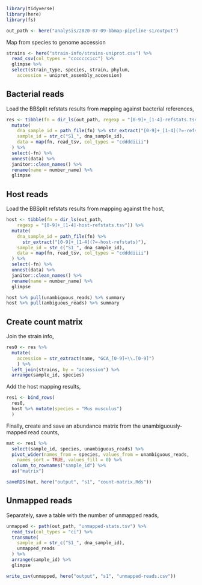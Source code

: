 
```r
library(tidyverse)
library(here)
library(fs)

out_path <- here("analysis/2020-07-09-bbmap-pipeline-s1/output")
```

Map from species to genome accession
```r
strains <- here("strain-info/strains-uniprot.csv") %>%
  read_csv(col_types = "cccccccicc") %>%
  glimpse %>%
  select(strain_type, species, strain, phylum,
    accession = uniprot_assembly_accession)
```

## Bacterial reads

Load the BBSplit refstats results from mapping against bacterial references,
```r
res <- tibble(fn = dir_ls(out_path, regexp = "[0-9]+_[1-4]-refstats.tsv")) %>%
  mutate(
    dna_sample_id = path_file(fn) %>% str_extract("[0-9]+_[1-4](?=-refstats)"),
    sample_id = str_c("S1_", dna_sample_id),
    data = map(fn, read_tsv, col_types = "cddddiiii")
  ) %>%
  select(-fn) %>%
  unnest(data) %>%
  janitor::clean_names() %>%
  rename(name = number_name) %>%
  glimpse
```

## Host reads

Load the BBSplit refstats results from mapping against the host,
```r
host <- tibble(fn = dir_ls(out_path, 
    regexp = "[0-9]+_[1-4]-host-refstats.tsv")) %>%
  mutate(
    dna_sample_id = path_file(fn) %>% 
      str_extract("[0-9]+_[1-4](?=-host-refstats)"),
    sample_id = str_c("S1_", dna_sample_id),
    data = map(fn, read_tsv, col_types = "cddddiiii")
  ) %>%
  select(-fn) %>%
  unnest(data) %>%
  janitor::clean_names() %>%
  rename(name = number_name) %>%
  glimpse
```

```r
host %>% pull(unambiguous_reads) %>% summary
host %>% pull(ambiguous_reads) %>% summary
```

## Create count matrix

Join the strain info,
```r
res0 <- res %>%
  mutate(
    accession = str_extract(name, "GCA_[0-9]+\\.[0-9]")
    ) %>%
  left_join(strains, by = "accession") %>%
  arrange(sample_id, species)
```
Add the host mapping results,
```r
res1 <- bind_rows(
  res0, 
  host %>% mutate(species = "Mus musculus")
  )
```
Finally, create and save an abundance matrix from the unambiguously-mapped read
counts,
```r
mat <- res1 %>%
  select(sample_id, species, unambiguous_reads) %>%
  pivot_wider(names_from = species, values_from = unambiguous_reads,
    names_sort = TRUE, values_fill = 0) %>%
  column_to_rownames("sample_id") %>%
  as("matrix")
```

```r
saveRDS(mat, here("output", "s1", "count-matrix.Rds"))
```

## Unmapped reads

Separately, save a table with the number of unmapped reads,

```r
unmapped <- path(out_path, "unmapped-stats.tsv") %>%
  read_tsv(col_types = "ci") %>%
  transmute(
    sample_id = str_c("S1_", dna_sample_id),
    unmapped_reads
  ) %>%
  arrange(sample_id) %>%
  glimpse
```

```r
write_csv(unmapped, here("output", "s1", "unmapped-reads.csv"))
```

